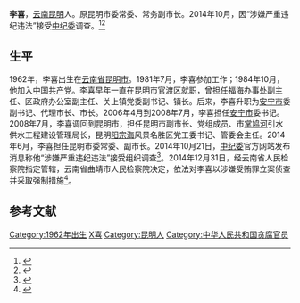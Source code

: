 '''李喜'''{{BD|1962年|12月|||catIdx=L李喜}}，[[云南省|云南]][[昆明市|昆明]]人。原昆明市委常委、常务副市长。2014年10月，因“涉嫌严重违纪违法”接受[[中国共产党中央纪律委员会|中纪委]]调查。<ref>{{cite web|url=http://www.ccdi.gov.cn/xwyw/201410/t20141021_29122.html |title=昆明市委常委、常务副市长李喜接受组织调查 |year=2014|work=中纪委监察部网站 |deadurl=yes |archiveurl=https://web.archive.org/web/20141223175738/http://www.ccdi.gov.cn/xwyw/201410/t20141021_29122.html |archivedate=2014-12-23}}</ref><ref>{{cite web |url=http://news.163.com/14/1022/06/A9518Q2000014AED.html |title=昆明市委常委、常务副市长李喜接受组织调查 |year=2014 |work=网易 |archive-url=https://web.archive.org/web/20141024165800/http://news.163.com/14/1022/06/A9518Q2000014AED.html |archive-date=2014-10-24 |dead-url=yes }}</ref>

==生平==
1962年，李喜出生在[[云南省|云南省]][[昆明市|昆明市]]。1981年7月，李喜参加工作；1984年10月，他加入[[中国共产党|中国共产党]]。李喜早年一直在昆明市[[官渡区|官渡区]]就职，曾担任福海办事处副主任、区政府办公室副主任、关上镇党委副书记、镇长。后来，李喜升职为[[安宁市|安宁市]]委副书记、代理市长、市长。2006年4月到2008年7月，李喜担任[[安宁市|安宁市]]委书记。2008年7月，李喜调回到昆明市，担任昆明市副市长、党组成员、市[[掌鸠河|掌鸠河]]引水供水工程建设管理局长，昆明[[阳宗海|阳宗海]]风景名胜区党工委书记、管委会主任。2014年6月，李喜担任昆明市委常委、副市长。2014年10月21日，[[中纪委|中纪委]]官方网站发布消息称他“涉嫌严重违纪违法”接受组织调查<ref>{{cite web|url=http://www.ccdi.gov.cn/xwyw/201410/t20141021_29122.html |title=昆明市委常委、常务副市长李喜接受组织调查 |year=2014 |work=中纪委监察部网站 |deadurl=yes |archiveurl=https://web.archive.org/web/20141223175738/http://www.ccdi.gov.cn/xwyw/201410/t20141021_29122.html |archivedate=2014-12-23 }}</ref>。2014年12月31日，经云南省人民检察院指定管辖，云南省曲靖市人民检察院决定，依法对李喜以涉嫌受贿罪立案侦查并采取强制措施<ref>{{cite web|work=人民网|date=2014-12-31|title=云南检察机关依法对李喜立案侦查|url=http://legal.people.com.cn/n/2014/1231/c42510-26308589.html|access-date=2015-03-22|archive-date=2016-03-04|archive-url=https://web.archive.org/web/20160304084737/http://legal.people.com.cn/n/2014/1231/c42510-26308589.html|dead-url=no}}</ref>。

==参考文献==
{{reflist}}
{{start box}}
{{s-gov|prc}}
{{s-before|？}}
{{s-title|[[昆明市人民政府|昆明市人民政府]]常务副市长}}
{{s-after|[[何刚_(官员)|何 刚]]}}
{{end box}}
{{DEFAULTSORT:L李喜}}
[[Category:1962年出生|Category:1962年出生]]
[[Category:李姓|X喜]]
[[Category:昆明人|Category:昆明人]]
[[Category:中华人民共和国贪腐官员|Category:中华人民共和国贪腐官员]]